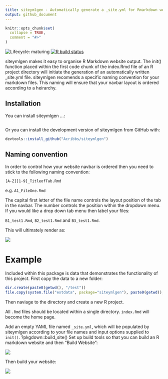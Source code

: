 ```yaml
---
title: siteymlgen - Automatically generate a _site.yml for Rmarkdown websites
output: github_document
---
```


<!-- README.md is generated from README.Rmd. Please edit that file -->
 
```r
knitr::opts_chunk$set(
  collapse = TRUE,
  comment = "#>"
)
```

<!-- badges: start -->

![Lifecycle: maturing](https://img.shields.io/badge/lifecycle-maturing-blue.svg)
[![R build status](https://github.com/Acribbs/siteymlgen/workflows/R-CMD-check/badge.svg)](https://github.com/Acribbs/siteymlgen/actions)
<!-- badges: end -->


siteymlgen makes it easy to organise R Markdown website output. 
  The init() function placed within the first code chunk of the index.Rmd
  file of an R project directory will initiate the generation of an automatically 
  written _site.yml file. siteymlgen recomends a specific naming
  convention for your markdown files. This naming will ensure that
  your navbar layout is ordered according to a heirarchy.  


## Installation

You can install siteymlgen ...:

``` r
```

Or you can install the development version of siteymlgen from GitHub with:

``` r
devtools::install_github("Acribbs/siteymlgen")
```

## Naming convention

In order to control how your website navbar is ordered then you need to stick to the following
naming convention:

`[A-Z][1-9]_TitleofTab.Rmd`

e.g. `A1_FileOne.Rmd`

The capital first letter of the file name controls the layout position of the tab in the navbar. 
The number controls the position within the dropdown menu. If you would like a drop down tab
menu then label your files:  

`B1_test1.Rmd`, `B2_test1.Rmd` and `B3_test1.Rmd`.

This will ultimately render as:

![](man/figures/README-tabs.png)

# Example

Included within this package is data that demonstrates the functionality of this project. First copy the data
to a new folder:

```r
dir.create(paste0(getwd(), "/test"))
file.copy(system.file("extdata", package="siteymlgen"), paste0(getwd(), "/test"), recursive = TRUE)

```

Then naviage to the directory and create a new R project. 

All `.Rmd` files should be located within a single directory. `index.Rmd` will become the home page.

Add an empty YAML file named `_site.yml`, which will be populated by siteymlgen according to your file names and input options supplied to `init()`.
?pkgdown::build_site()
Set up build tools so that you can build an R markdown
website and then "Build Website":

![](man/figures/README-configure.png)

Then build your website:

![](man/figures/README-build.png)





